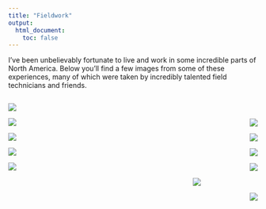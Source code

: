 ```yaml
---
title: "Fieldwork"
output: 
  html_document:
    toc: false
---
```


<style>
.column-left{
  float: left;
  width: 49%;
  text-align: left;
}
.column-center{
  float: center;
  width: 2%;
  text-align: center;
}
.column-right{
  float: right;
  width: 49%;
  text-align: right;
}
</style>


I've been unbelievably fortunate to live and work in some incredible parts of North America. Below you'll find a few images from some of these experiences, many of which were taken by incredibly talented field technicians and friends.

<div class="container">


<div class="column-left">


![](./images/galveston_jetty.png)



![](./images/izembek.png)

![](./images/wolf_tracks.png)

![](./images/lakeview_banding.png)

![](./images/tide.png)

</div>



<div class="column-center">
\
</div>


<div class="column-right">
![](./images/brant.png)


![](./images/anahuac_sunset.png)


![](./images/brant_drive.png)



![](./images/bear_tracks.png)

<center>
![](./images/rudu.png)
</center>

\  
![](./images/tower.png)

</div>



</div>

